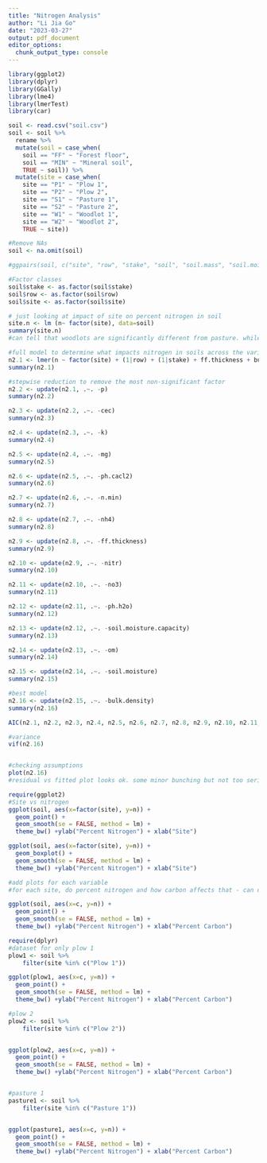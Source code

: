 ```yaml
---
title: "Nitrogen Analysis"
author: "Li Jia Go"
date: "2023-03-27"
output: pdf_document
editor_options: 
  chunk_output_type: console
---
```


```r
library(ggplot2)
library(dplyr)
library(GGally)
library(lme4)
library(lmerTest)
library(car)
```

```r
soil <- read.csv("soil.csv")
soil <- soil %>%
  rename %>%
  mutate(soil = case_when(
    soil == "FF" ~ "Forest floor",
    soil == "MIN" ~ "Mineral soil",
    TRUE ~ soil)) %>%
  mutate(site = case_when(
    site == "P1" ~ "Plow 1",
    site == "P2" ~ "Plow 2",
    site == "S1" ~ "Pasture 1",
    site == "S2" ~ "Pasture 2",
    site == "W1" ~ "Woodlot 1",
    site == "W2" ~ "Woodlot 2",
    TRUE ~ site))

#Remove NAs
soil <- na.omit(soil)

#ggpairs(soil, c("site", "row", "stake", "soil", "soil.mass", "soil.moisture", "c","n","ph.h2o","om")) 

#Factor classes
soil$stake <- as.factor(soil$stake)
soil$row <- as.factor(soil$row)
soil$site <- as.factor(soil$site)

# just looking at impact of site on percent nitrogen in soil
site.n <- lm (n~ factor(site), data=soil)
summary(site.n)
#can tell that woodlots are significantly different from pasture. while plow 1&2 and pasture are not significantly different from pasture 1. 

#full model to determine what impacts nitrogen in soils across the various plots 
n2.1 <- lmer(n ~ factor(site) + (1|row) + (1|stake) + ff.thickness + bulk.density + soil.mass + ph.h2o + ph.cacl2 + c  + om + p + nh4 + no3 + n.min + nitr + cec + ca + mg + k + soil.moisture + soil.moisture.capacity, data = soil)
summary(n2.1)

#stepwise reduction to remove the most non-significant factor
n2.2 <- update(n2.1, .~. -p)
summary(n2.2)

n2.3 <- update(n2.2, .~. -cec)
summary(n2.3)

n2.4 <- update(n2.3, .~. -k)
summary(n2.4)

n2.5 <- update(n2.4, .~. -mg)
summary(n2.5)

n2.6 <- update(n2.5, .~. -ph.cacl2)
summary(n2.6)

n2.7 <- update(n2.6, .~. -n.min)
summary(n2.7)

n2.8 <- update(n2.7, .~. -nh4)
summary(n2.8)

n2.9 <- update(n2.8, .~. -ff.thickness)
summary(n2.9)

n2.10 <- update(n2.9, .~. -nitr)
summary(n2.10)

n2.11 <- update(n2.10, .~. -no3)
summary(n2.11)

n2.12 <- update(n2.11, .~. -ph.h2o)
summary(n2.12)

n2.13 <- update(n2.12, .~. -soil.moisture.capacity)
summary(n2.13)

n2.14 <- update(n2.13, .~. -om)
summary(n2.14)

n2.15 <- update(n2.14, .~. -soil.moisture)
summary(n2.15)

#best model
n2.16 <- update(n2.15, .~. -bulk.density)
summary(n2.16)

AIC(n2.1, n2.2, n2.3, n2.4, n2.5, n2.6, n2.7, n2.8, n2.9, n2.10, n2.11, n2.12, n2.13, n2.14, n2.15, n2.16)

#variance
vif(n2.16)


#checking assumptions 
plot(n2.16)
#residual vs fitted plot looks ok. some minor bunching but not too serious

require(ggplot2)
#Site vs nitrogen 
ggplot(soil, aes(x=factor(site), y=n)) +
  geom_point() +
  geom_smooth(se = FALSE, method = lm) +
  theme_bw() +ylab("Percent Nitrogen") + xlab("Site")

ggplot(soil, aes(x=factor(site), y=n)) +
  geom_boxplot() +
  geom_smooth(se = FALSE, method = lm) +
  theme_bw() +ylab("Percent Nitrogen") + xlab("Site")

#add plots for each variable
#for each site, do percent nitrogen and how carbon affects that - can do for just one site, not for all

ggplot(soil, aes(x=c, y=n)) +
  geom_point() +
  geom_smooth(se = FALSE, method = lm) +
  theme_bw() +ylab("Percent Nitrogen") + xlab("Percent Carbon")

require(dplyr)
#dataset for only plow 1 
plow1 <- soil %>%
    filter(site %in% c("Plow 1"))

ggplot(plow1, aes(x=c, y=n)) +
  geom_point() +
  geom_smooth(se = FALSE, method = lm) +
  theme_bw() +ylab("Percent Nitrogen") + xlab("Percent Carbon")

#plow 2
plow2 <- soil %>%
    filter(site %in% c("Plow 2"))


ggplot(plow2, aes(x=c, y=n)) +
  geom_point() +
  geom_smooth(se = FALSE, method = lm) +
  theme_bw() +ylab("Percent Nitrogen") + xlab("Percent Carbon")


#pasture 1
pasture1 <- soil %>%
    filter(site %in% c("Pasture 1"))


ggplot(pasture1, aes(x=c, y=n)) +
  geom_point() +
  geom_smooth(se = FALSE, method = lm) +
  theme_bw() +ylab("Percent Nitrogen") + xlab("Percent Carbon")

```
